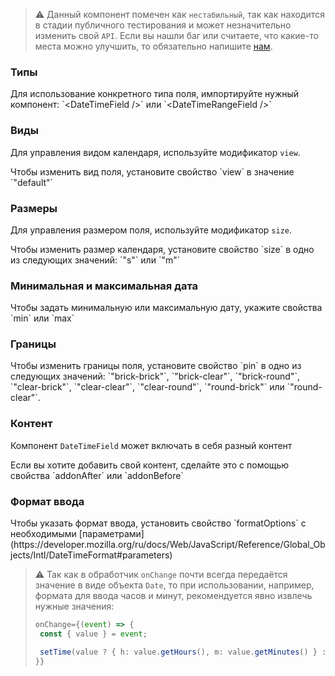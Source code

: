 
> ⚠️ Данный компонент помечен как `нестабильный`, так как находится в стадии публичного тестирования и может незначительно изменить свой `API`.
> Если вы нашли баг или считаете, что какие-то места можно улучшить, то обязательно напишите [нам](https://supportboard.yandex-team.ru/LEGOSUPPORT/add-question).

### Типы

<Example component={dateTimeFieldTypes} source={typesDateTimeFieldSource}>
  <Title>Types</Title>
  <Description>
    Для использование конкретного типа поля, импортируйте нужный компонент: `&lt;DateTimeField /&gt;` или `&lt;DateTimeRangeField /&gt;`
  </Description>
</Example>

### Виды

Для управления видом календаря, используйте модификатор `view`.

<Example component={dateTimeFieldView} source={viewDateTimeFieldSource}>
  <Title>View</Title>
  <Description>
    Чтобы изменить вид поля, установите свойство `view` в значение `"default"`
  </Description>
</Example>

### Размеры

Для управления размером поля, используйте модификатор `size`.

<Example component={dateTimeFieldSize} source={sizeDateTimeFieldSource}>
  <Title>Size</Title>
  <Description>
    Чтобы изменить размер календаря, установите свойство `size` в одно из следующих значений: `"s"` или `"m"`
  </Description>
</Example>

### Минимальная и максимальная дата

<Example component={dateTimeFieldMinMax} source={minMaxDateTimeFieldSource}>
  <Title>Min и Max</Title>
  <Description>
    Чтобы задать минимальную или максимальную дату, укажите свойства `min` или `max`
  </Description>
</Example>

### Границы

<Example component={dateTimeFieldPin} source={pinDateTimeFieldSource}>
  <Title>Pin</Title>
  <Description>
    Чтобы изменить границы поля, установите свойство `pin` в одно из следующих значений: `"brick-brick"`, `"brick-clear"`, `"brick-round"`, `"clear-brick"`, `"clear-clear"`, `"clear-round"`, `"round-brick"` или `"round-clear"`.
  </Description>
</Example>

### Контент

Компонент `DateTimeField` может включать в себя разный контент

<Example component={dateTimeFieldAddons} source={addonsDateTimeFieldSource}>
  <Title>Контент</Title>
  <Description>
    Если вы хотите добавить свой контент, сделайте это с помощью свойства `addonAfter` или `addonBefore`
  </Description>
</Example>

### Формат ввода

<Example component={dateTimeFieldFormatOptions} source={formatOptionsDateTimeFieldSource}>
  <Title>Контент</Title>
  <Description>
    Чтобы указать формат ввода, установить свойство `formatOptions` с необходимыми [параметрами](https://developer.mozilla.org/ru/docs/Web/JavaScript/Reference/Global_Objects/Intl/DateTimeFormat#parameters)
  </Description>
</Example>

> ⚠️ Так как в обработчик `onChange` почти всегда передаётся значение в виде объекта `Date`, то при использовании, например, формата для ввода часов и минут, рекомендуется явно извлечь нужные значения:
> ```ts
> onChange={(event) => {
>  const { value } = event;
>
>  setTime(value ? { h: value.getHours(), m: value.getMinutes() } : null)
> }}
> ```
